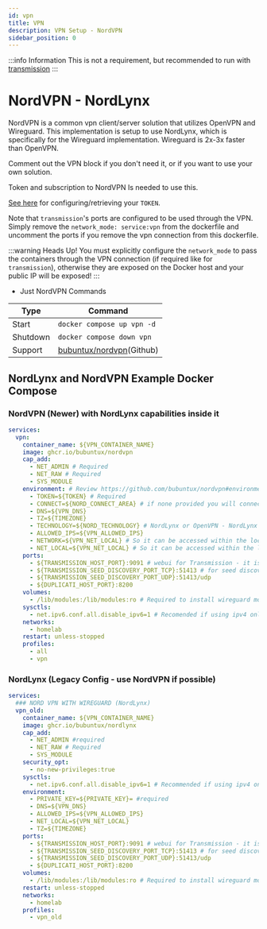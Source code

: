```yaml
---
id: vpn
title: VPN
description: VPN Setup - NordVPN
sidebar_position: 0
---
```


:::info Information
This is not a requirement, but recommended to run with [transmission](./download-client.mdx)
:::

# NordVPN - NordLynx

NordVPN is a common vpn client/server solution that utilizes OpenVPN and Wireguard. This implementation is setup to use NordLynx, which is specifically for the Wireguard implementation. Wireguard is 2x-3x faster than OpenVPN.

Comment out the VPN block if you don't need it, or if you want to use your own solution.

Token and subscription to NordVPN Is needed to use this.

[See here](https://support.nordvpn.com/hc/en-us/articles/20286980309265-How-to-use-a-token-with-NordVPN-on-Linux) for configuring/retrieving your `TOKEN`.

Note that `transmission`'s ports are configured to be used through the VPN. Simply remove the `network_mode: service:vpn` from the dockerfile and uncomment the ports if you remove the vpn connection from this dockerfile.

:::warning Heads Up!
You must explicitly configure the `network_mode` to pass the containers through the VPN connection (if required like for `transmission`), otherwise they are exposed on the Docker host and your public IP will be exposed!
:::

- Just NordVPN Commands

| Type     | Command                                                         |
| -------- | --------------------------------------------------------------- |
| Start    | `docker compose up vpn -d`                                      |
| Shutdown | `docker compose down vpn`                                       |
| Support  | [bubuntux/nordvpn](https://github.com/bubuntux/nordvpn)(Github) |

## NordLynx and NordVPN Example Docker Compose

### NordVPN (Newer) with NordLynx capabilities inside it

```yaml
services:
  vpn:
    container_name: ${VPN_CONTAINER_NAME}
    image: ghcr.io/bubuntux/nordvpn
    cap_add:
      - NET_ADMIN # Required
      - NET_RAW # Required
      - SYS_MODULE
    environment: # Review https://github.com/bubuntux/nordvpn#environment-variables
      - TOKEN=${TOKEN} # Required
      - CONNECT=${NORD_CONNECT_AREA} # if none provided you will connect to the recommended server
      - DNS=${VPN_DNS}
      - TZ=${TIMEZONE}
      - TECHNOLOGY=${NORD_TECHNOLOGY} # NordLynx or OpenVPN - NordLynx is Wireguard and supposedly 3x-5x faster
      - ALLOWED_IPS=${VPN_ALLOWED_IPS}
      - NETWORK=${VPN_NET_LOCAL} # So it can be accessed within the local network
      - NET_LOCAL=${VPN_NET_LOCAL} # So it can be accessed within the local network
    ports:
      - ${TRANSMISSION_HOST_PORT}:9091 # webui for Transmission - it is exposed via the docker service network internally
      - ${TRANSMISSION_SEED_DISCOVERY_PORT_TCP}:51413 # for seed discovery - greatly improves performance even if not seeding
      - ${TRANSMISSION_SEED_DISCOVERY_PORT_UDP}:51413/udp
      - ${DUPLICATI_HOST_PORT}:8200
    volumes:
      - /lib/modules:/lib/modules:ro # Required to install wireguard module
    sysctls:
      - net.ipv6.conf.all.disable_ipv6=1 # Recomended if using ipv4 only
    networks:
      - homelab
    restart: unless-stopped
    profiles:
      - all
      - vpn
```

### NordLynx (Legacy Config - use NordVPN if possible)

```yaml
services:
  ### NORD VPN WITH WIREGUARD (NordLynx)
  vpn_old:
    container_name: ${VPN_CONTAINER_NAME}
    image: ghcr.io/bubuntux/nordlynx
    cap_add:
      - NET_ADMIN #required
      - NET_RAW # Required
      - SYS_MODULE
    security_opt:
      - no-new-privileges:true
    sysctls:
      - net.ipv6.conf.all.disable_ipv6=1 # Recommended if using ipv4 only
    environment:
      - PRIVATE_KEY=${PRIVATE_KEY}= #required
      - DNS=${VPN_DNS}
      - ALLOWED_IPS=${VPN_ALLOWED_IPS}
      - NET_LOCAL=${VPN_NET_LOCAL}
      - TZ=${TIMEZONE}
    ports:
      - ${TRANSMISSION_HOST_PORT}:9091 # webui for Transmission - it is exposed via the docker service network internally
      - ${TRANSMISSION_SEED_DISCOVERY_PORT_TCP}:51413 # for seed discovery - greatly improves performance even if not seeding
      - ${TRANSMISSION_SEED_DISCOVERY_PORT_UDP}:51413/udp
      - ${DUPLICATI_HOST_PORT}:8200
    volumes:
      - /lib/modules:/lib/modules:ro # Required to install wireguard module
    restart: unless-stopped
    networks:
      - homelab
    profiles:
      - vpn_old
```
